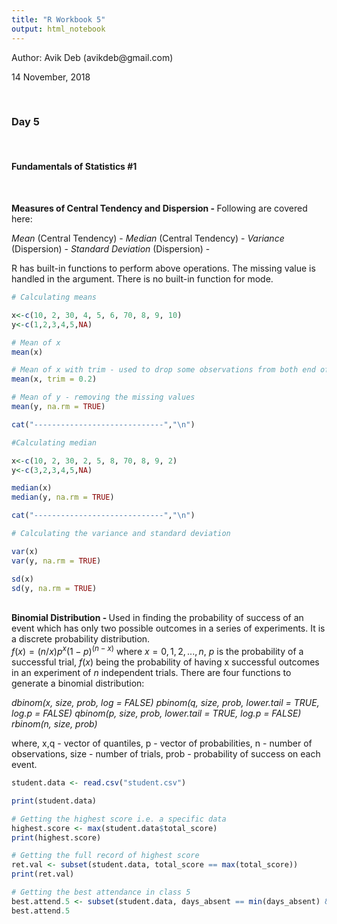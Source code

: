 ```yaml
---
title: "R Workbook 5"
output: html_notebook
---
```

Author: Avik Deb (avikdeb@gmail.com)

14 November, 2018

<br>

### Day 5

<br>

#### Fundamentals of Statistics #1

<br>

<b>Measures of Central Tendency and Dispersion - </b> Following are covered here:

*Mean* (Central Tendency) - 
*Median* (Central Tendency) - 
*Variance* (Dispersion) - 
*Standard Deviation* (Dispersion) -

R has built-in functions to perform above operations. The missing value is handled in the argument. There is no built-in function for mode.

```r

# Calculating means

x<-c(10, 2, 30, 4, 5, 6, 70, 8, 9, 10)
y<-c(1,2,3,4,5,NA)

# Mean of x
mean(x)

# Mean of x with trim - used to drop some observations from both end of the sorted vector - 0.2 means remove 2 elements from both ends
mean(x, trim = 0.2)

# Mean of y - removing the missing values
mean(y, na.rm = TRUE)

cat("-----------------------------","\n")

#Calculating median

x<-c(10, 2, 30, 2, 5, 8, 70, 8, 9, 2)
y<-c(3,2,3,4,5,NA)

median(x)
median(y, na.rm = TRUE)

cat("-----------------------------","\n")

# Calculating the variance and standard deviation

var(x)
var(y, na.rm = TRUE)

sd(x)
sd(y, na.rm = TRUE)

```

<br>
<b>Binomial Distribution - </b> Used in finding the probability of success of an event which has only two possible outcomes in a series of experiments. It is a discrete probability distribution.
<br>
$f(x)=(n/x)p^x(1-p)^{(n-x)}$ where $x=0,1,2,...,n$, $p$ is the probability of a successful trial, $f(x)$ being the probability of having x successful outcomes in an experiment of $n$ independent trials. There are four functions to generate a binomial distribution:

*dbinom(x, size, prob, log = FALSE)*
*pbinom(q, size, prob, lower.tail = TRUE, log.p = FALSE)*
*qbinom(p, size, prob, lower.tail = TRUE, log.p = FALSE)*
*rbinom(n, size, prob)*

where, x,q - vector of quantiles, p - vector of probabilities, n - number of observations, size - number of trials, prob - probability of success on each event.
```r

student.data <- read.csv("student.csv")

print(student.data)

# Getting the highest score i.e. a specific data
highest.score <- max(student.data$total_score)
print(highest.score)

# Getting the full record of highest score
ret.val <- subset(student.data, total_score == max(total_score))
print(ret.val)

# Getting the best attendance in class 5
best.attend.5 <- subset(student.data, days_absent == min(days_absent) & class == 5)
best.attend.5

```